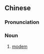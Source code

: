 {{also|调制解调器|調制解調器}}
==Chinese==
{{zh-forms|s=调制解调器|t2=調制解調器|type=23}}

===Pronunciation===
{{zh-pron
|m=tiáozhì jiětiáoqì
|cat=n
}}

===Noun===
{{zh-noun}}

# [[modem]] {{gloss|a device that encodes digital computer signals into analog/analogue telephone signals and vice versa and allows computers to communicate over a phone line}}

{{zh-cat|Computing}}